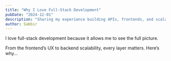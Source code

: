 ```yaml
---
title: "Why I Love Full-Stack Development"
pubDate: "2024-12-01"
description: "Sharing my experience building APIs, frontends, and scalable architecture."
author: Sabbir
---
```


I love full-stack development because it allows me to see the full picture.

From the frontend’s UX to backend scalability, every layer matters. Here’s why...
